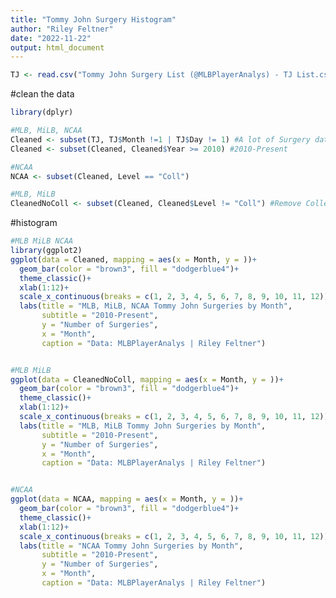 ```yaml
---
title: "Tommy John Surgery Histogram"
author: "Riley Feltner"
date: "2022-11-22"
output: html_document
---
```


```r
TJ <- read.csv("Tommy John Surgery List (@MLBPlayerAnalys) - TJ List.csv")
```

#clean the data
```r
library(dplyr)

#MLB, MiLB, NCAA
Cleaned <- subset(TJ, TJ$Month !=1 | TJ$Day != 1) #A lot of Surgery dates were on 1/1 which is unlikely so they were deleted.
Cleaned <- subset(Cleaned, Cleaned$Year >= 2010) #2010-Present

#NCAA
NCAA <- subset(Cleaned, Level == "Coll")

#MLB, MiLB
CleanedNoColl <- subset(Cleaned, Cleaned$Level != "Coll") #Remove College Pitchers
```

#histogram
```r
#MLB MiLB NCAA
library(ggplot2)
ggplot(data = Cleaned, mapping = aes(x = Month, y = ))+
  geom_bar(color = "brown3", fill = "dodgerblue4")+
  theme_classic()+
  xlab(1:12)+
  scale_x_continuous(breaks = c(1, 2, 3, 4, 5, 6, 7, 8, 9, 10, 11, 12))+
  labs(title = "MLB, MiLB, NCAA Tommy John Surgeries by Month",
       subtitle = "2010-Present",
       y = "Number of Surgeries",
       x = "Month", 
       caption = "Data: MLBPlayerAnalys | Riley Feltner")


#MLB MiLB
ggplot(data = CleanedNoColl, mapping = aes(x = Month, y = ))+
  geom_bar(color = "brown3", fill = "dodgerblue4")+
  theme_classic()+
  xlab(1:12)+
  scale_x_continuous(breaks = c(1, 2, 3, 4, 5, 6, 7, 8, 9, 10, 11, 12))+
  labs(title = "MLB, MiLB Tommy John Surgeries by Month",
       subtitle = "2010-Present",
       y = "Number of Surgeries",
       x = "Month", 
       caption = "Data: MLBPlayerAnalys | Riley Feltner")


#NCAA
ggplot(data = NCAA, mapping = aes(x = Month, y = ))+
  geom_bar(color = "brown3", fill = "dodgerblue4")+
  theme_classic()+
  xlab(1:12)+
  scale_x_continuous(breaks = c(1, 2, 3, 4, 5, 6, 7, 8, 9, 10, 11, 12))+
  labs(title = "NCAA Tommy John Surgeries by Month",
       subtitle = "2010-Present",
       y = "Number of Surgeries",
       x = "Month", 
       caption = "Data: MLBPlayerAnalys | Riley Feltner")
```

